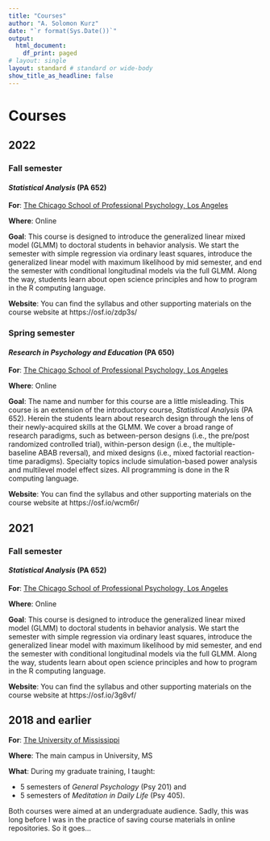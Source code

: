 ```yaml
---
title: "Courses"
author: "A. Solomon Kurz"
date: "`r format(Sys.Date())`"
output:
  html_document:
    df_print: paged
# layout: single
layout: standard # standard or wide-body
show_title_as_headline: false
---
```


# Courses

## 2022

### Fall semester

#### *Statistical Analysis* (PA 652)

**For**: [The Chicago School of Professional Psychology, Los Angeles](https://www.thechicagoschool.edu/learn/los-angeles/?utm_campus=105)

**Where**: Online

**Goal**: This course is designed to introduce the generalized linear mixed model (GLMM) to doctoral students in behavior analysis. We start the semester with simple regression via ordinary least squares, introduce the generalized linear model with maximum likelihood by mid semester, and end the semester with conditional longitudinal models via the full GLMM. Along the way, students learn about open science principles and how to program in the R computing language.

**Website**: You can find the syllabus and other supporting materials on the course website at https://osf.io/zdp3s/

### Spring semester

#### *Research in Psychology and Education* (PA 650)

**For**: [The Chicago School of Professional Psychology, Los Angeles](https://www.thechicagoschool.edu/learn/los-angeles/?utm_campus=105)

**Where**: Online

**Goal**: The name and number for this course are a little misleading. This course is an extension of the introductory course, *Statistical Analysis* (PA 652). Herein the students learn about research design through the lens of their newly-acquired skills at the GLMM. We cover a broad range of research paradigms, such as between-person designs (i.e., the pre/post randomized controlled trial), within-person design (i.e., the multiple-baseline ABAB reversal), and mixed designs (i.e., mixed factorial reaction-time paradigms). Specialty topics include simulation-based power analysis and multilevel model effect sizes. All programming is done in the R computing language.

**Website**: You can find the syllabus and other supporting materials on the course website at https://osf.io/wcm6r/

## 2021

### Fall semester

#### *Statistical Analysis* (PA 652)

**For**: [The Chicago School of Professional Psychology, Los Angeles](https://www.thechicagoschool.edu/learn/los-angeles/?utm_campus=105)

**Where**: Online

**Goal**: This course is designed to introduce the generalized linear mixed model (GLMM) to doctoral students in behavior analysis. We start the semester with simple regression via ordinary least squares, introduce the generalized linear model with maximum likelihood by mid semester, and end the semester with conditional longitudinal models via the full GLMM. Along the way, students learn about open science principles and how to program in the R computing language. 

**Website**: You can find the syllabus and other supporting materials on the course website at https://osf.io/3g8vf/

## 2018 and earlier

**For**: [The University of Mississippi](https://psychology.olemiss.edu/)

**Where**: The main campus in University, MS

**What**: During my graduate training, I taught:

* 5 semesters of *General Psychology* (Psy 201) and 
* 5 semesters of *Meditation in Daily Life* (Psy 405).

Both courses were aimed at an undergraduate audience. Sadly, this was long before I was in the practice of saving course materials in online repositories. So it goes...


